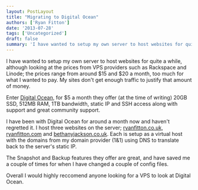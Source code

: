 ```yaml
---
layout: PostLayout
title: "Migrating to Digital Ocean"
authors: ['Ryan Fitton']
date: '2013-07-28'
tags: ['Uncategorized']
draft: false
summary: 'I have wanted to setup my own server to host websites for quite a while, although looking at the prices from VPS providers such as Rackspace and Linode; the prices range from around$15 and \$20 a month, too much for what I wanted to pay. My sites don&#8217;t get enough traffic to justify that ...'
---
```


I have wanted to setup my own server to host websites for quite a while, although looking at the prices from VPS providers such as Rackspace and Linode; the prices range from around \$15 and \$20 a month, too much for what I wanted to pay. My sites don't get enough traffic to justify that amount of money.

Enter [Digital Ocean](https://www.digitalocean.com/?refcode=fbe5f1c0c98d), for \$5 a month they offer (at the time of writing) 20GB SSD, 512MB RAM, 1TB bandwidth, static IP and SSH access along with support and great community support.

I have been with Digital Ocean for around a month now and haven't regretted it. I host three websites on the server; [ryanfitton.co.uk](https://ryanfitton.co.uk/), [ryanfitton.com](https://ryanfitton.com/) and [bethanyjackson.co.uk](http://bethanyjackson.co.uk/). Each is setup as a virtual host with the domains from my domain provider (1&1) using DNS to translate back to the server's static IP.

The Snapshot and Backup features they offer are great, and have saved me a couple of times for when I have changed a couple of config files.

Overall I would highly reccomend anyone looking for a VPS to look at Digital Ocean.
